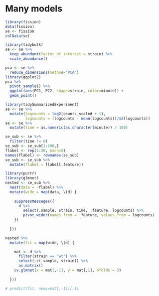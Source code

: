 # Many models

```r
library(fission)
data(fission)
se <- fission
colData(se)
```

```r
library(tidybulk)
se <- se %>%
  keep_abundant(factor_of_interest = strain) %>%
  scale_abundance()
```

```r
pca <- se %>%
  reduce_dimensions(method="PCA")
library(ggplot2)
pca %>%
  pivot_sample() %>%
  ggplot(aes(PC1, PC2, shape=strain, color=minute)) +
  geom_point()
```

```r
library(tidySummarizedExperiment)
se <- se %>%
  mutate(logcounts = log2(counts_scaled + 1),
         logcounts = (logcounts - mean(logcounts))/sd(logcounts))
se <- se %>%
  mutate(time = as.numeric(as.character(minute)) / 180)
```

```r
se_sub <- se %>%
  filter(time != 0)
se_sub <- se_sub[1:100,]
flabel <- rep(1:20, each=5)
names(flabel) <- rownames(se_sub)
se_sub <- se_sub %>%
  mutate(flabel = flabel[.feature])
```

```r
library(purrr)
library(glmnet)
nested <- se_sub %>%
  nest(data = -flabel) %>%
  mutate(wide = map(data, \(d) {
    
    suppressMessages({
      d %>%
        select(.sample, strain, time, .feature, logcounts) %>%
        pivot_wider(names_from = .feature, values_from = logcounts)
    })
    
  }))

nested %>%
  mutate(fit = map(wide, \(d) {

    mat <- d %>%
      filter(strain == "wt") %>%
      select(-c(.sample, strain)) %>%
      as.matrix()
    cv.glmnet(x = mat[,-1], y = mat[,1], nfolds = 5)
    
  }))

# predict(fit, newx=mat[,-1])[,1]
```
